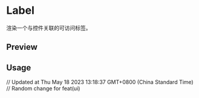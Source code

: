 

<Meta of={LabelStories} />

<RadixPrimitiveDocsButton name='label' />

# Label

渲染一个与控件关联的可访问标签。

## Preview

<Canvas of={LabelStories.Default} />

<Controls />

## Usage



<Source code={importCode} language='ts' dark />
<Source code={usageCode} language='tsx' dark />

// Updated at Thu May 18 2023 13:18:37 GMT+0800 (China Standard Time)
// Random change for feat(ui)
